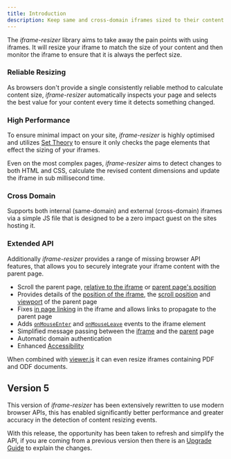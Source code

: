 ```yaml
---
title: Introduction
description: Keep same and cross-domain iframes sized to their content
---
```



The _iframe-resizer_ library aims to take away the pain points with using iframes. 
It will resize your iframe to match the size of your content and then monitor the 
iframe to ensure that it is always the perfect size.

### Reliable Resizing

As browsers don't provide a single consistently reliable method to calculate content
size, _iframe-resizer_ automatically inspects your page and selects the best value
for your content every time it detects something changed.

### High Performance

To ensure minimal impact on your site, _iframe-resizer_ is highly optimised and 
utilizes [Set Theory](https://en.wikipedia.org/wiki/Set_theory) to ensure it only
checks the page elements that effect the sizing of your iframes. 

Even on the most complex pages, _iframe-resizer_ aims to detect changes to both HTML 
and CSS, calculate the revised content dimensions and update the iframe in sub 
millisecond time.

### Cross Domain

Supports both internal (same-domain) and external (cross-domain) iframes via a simple
JS file that is designed to be a zero impact guest on the sites hosting it.

### Extended API

Additionally _iframe-resizer_  provides a range of missing browser API features, that
allows you to securely integrate your iframe content with the parent page.

- Scroll the parent page, [relative to the iframe](/api/child#scrolltooffsetx-y) or [parent page's position](api/child#scrollbyx-y)
- Provides details of the [position of the iframe](/api/child#getparentpropscallback), the [scroll position](/api/child#getparentpropscallback) and [viewport](/api/child#getparentpropscallback) of the parent page
- Fixes [in page linking](/api/parent#inpagelinks) in the iframe and allows links to propagate to the parent page
- Adds [`onMouseEnter`](/api/parent#onmouseenter) and [`onMouseLeave`](/api/parent#onmouseleave) events to the iframe element
- Simplified message passing between the [iframe](/api/child#onmessage) and the [parent](/api/parent#onmessage) page
- Automatic domain authentication
- Enhanced [Accessibility](/accessibility)

When combined with [viewer.js](https://viewerjs.org) it can even resize iframes 
containing PDF and ODF documents.

## Version 5

This version of _iframe-resizer_ has been extensively rewritten to use modern browser APIs,
this has enabled significantly better performance and greater accuracy in the detection of
content resizing events.

With this release, the opportunity has been taken to refresh and simplify the API, if you
are coming from a previous version then there is an [Upgrade Guide](/upgrade) to explain 
the changes.

<FeedbackComponent />
